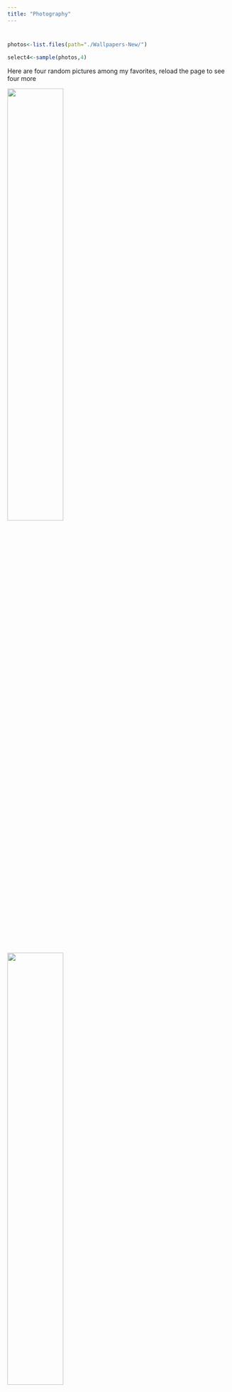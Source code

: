 ```yaml
---
title: "Photography"
---
```

# 
``` r

photos<-list.files(path="./Wallpapers-New/")

select4<-sample(photos,4)

```




Here are four random pictures among my favorites, reload the page to see four more

<img src="Wallpapers-New/select4[1]" style="width:50%"> <img src="Wallpapers-New/select4[2]" style="width:50%">

<img src="Wallpapers-New/select4[3]" style="width:50%"> <img src="Wallpapers-New/select4[4]" style="width:50%">